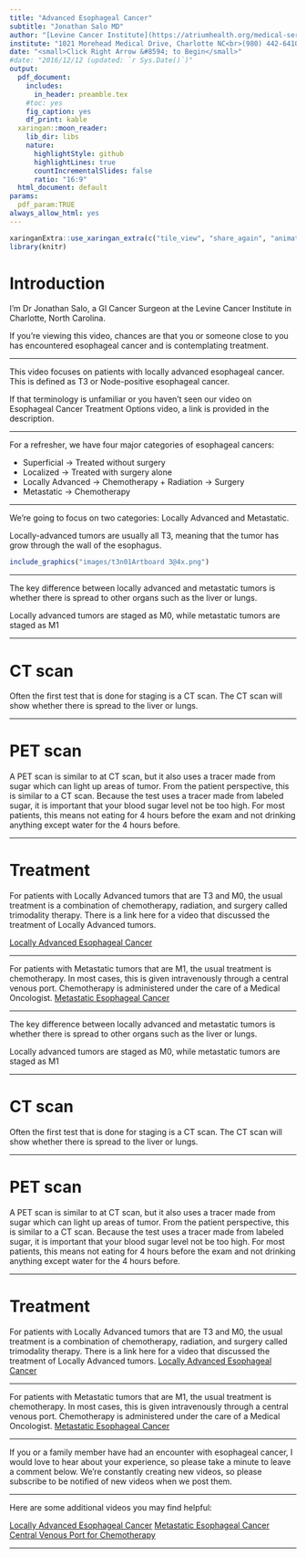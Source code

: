 ```yaml
---
title: "Advanced Esophageal Cancer"
subtitle: "Jonathan Salo MD"
author: "[Levine Cancer Institute](https://atriumhealth.org/medical-services/specialty-care/cancer-care/esophageal-cancer/meet-the-team#)"
institute: "1021 Morehead Medical Drive, Charlotte NC<br>(980) 442-6410"
date: "<small>Click Right Arrow &#8594; to Begin</small>"
#date: "2016/12/12 (updated: `r Sys.Date()`)"
output:
  pdf_document:
    includes:
      in_header: preamble.tex
    #toc: yes
    fig_caption: yes
    df_print: kable
  xaringan::moon_reader:
    lib_dir: libs
    nature:
      highlightStyle: github
      highlightLines: true
      countIncrementalSlides: false
      ratio: "16:9"
  html_document: default
params: 
  pdf_param:TRUE
always_allow_html: yes     
---
```

<style type="text/css">
.remark-slide-content {
    font-size: 44px;
    padding: 1em 4em 1em 4em;
}


.title-slide h1:nth-of-type(1) {
}
.title-slide h2:nth-of-type(1) {
}
.title-slide a:nth-of-type(1) {
    color: #99ccff ;
    text-decoration: underline;
}

</style>
<!--- --->
<!--- --->
```r
xaringanExtra::use_xaringan_extra(c("tile_view", "share_again", "animate_css", "tachyons","fit_screen","broadcast","scribble"))
library(knitr)
```
# Introduction

I’m Dr Jonathan Salo,  a GI Cancer Surgeon at the Levine Cancer Institute in Charlotte, North Carolina.

If you're viewing this video, chances are that you or someone close to you has encountered esophageal cancer and is contemplating treatment.

---

This video focuses on patients with locally advanced esophageal cancer. This is defined as T3 or Node-positive esophageal cancer.  

If that terminology is unfamiliar or you haven't seen our video on Esophageal Cancer Treatment Options video, a link is provided in the description.


---

For a refresher, we have four major categories of esophageal cancers:

- Superficial -> Treated without surgery
- Localized -> Treated with surgery alone
- Locally Advanced -> Chemotherapy + Radiation -> Surgery
- Metastatic -> Chemotherapy

---

We're going to focus on two categories: Locally Advanced and Metastatic.

Locally-advanced tumors are usually all T3, meaning that the tumor has grow through the wall of the esophagus.

```r
include_graphics("images/t3n01Artboard 3@4x.png")
```
---

The key difference between locally advanced and metastatic tumors is whether there is spread to other organs such as the liver or lungs.

Locally advanced tumors are staged as M0, while metastatic tumors are staged as M1


---

# CT scan

Often the first test that is done for staging is a CT scan. The CT scan will show whether there is spread to the liver or lungs.

---

# PET scan

A PET scan is similar to at CT scan, but it also uses a tracer made from sugar which can light up areas of tumor.  From the patient perspective, this is similar to a CT scan.  Because the test uses a tracer made from labeled sugar, it is important that your blood sugar level not be too high.  For most patients, this means not eating for 4 hours before the exam and not drinking anything except water for the 4 hours before.

---

# Treatment

For patients with Locally Advanced tumors that are T3 and M0, the usual treatment is a combination of chemotherapy, radiation, and surgery called trimodality therapy.  There is a link here for a video that discussed the treatment of Locally Advanced tumors.

[Locally Advanced Esophageal Cancer](14-Eso_Locally_Advanced.html)

---

For patients with Metastatic tumors that are M1, the usual treatment is chemotherapy.  In most cases, this is given intravenously through a central venous port.  Chemotherapy is administered under the care of a Medical Oncologist. [Metastatic Esophageal Cancer](16-Eso_Metastatic.html)

---

The key difference between locally advanced and metastatic tumors is whether there is spread to other organs such as the liver or lungs.

Locally advanced tumors are staged as M0, while metastatic tumors are staged as M1


---

# CT scan

Often the first test that is done for staging is a CT scan. The CT scan will show whether there is spread to the liver or lungs.

---

# PET scan

A PET scan is similar to at CT scan, but it also uses a tracer made from sugar which can light up areas of tumor.  From the patient perspective, this is similar to a CT scan.  Because the test uses a tracer made from labeled sugar, it is important that your blood sugar level not be too high.  For most patients, this means not eating for 4 hours before the exam and not drinking anything except water for the 4 hours before.

---

# Treatment

For patients with Locally Advanced tumors that are T3 and M0, the usual treatment is a combination of chemotherapy, radiation, and surgery called trimodality therapy.  There is a link here for a video that discussed the treatment of Locally Advanced tumors.
[Locally Advanced Esophageal Cancer](14-Eso_Locally_Advanced.html)

---

For patients with Metastatic tumors that are M1, the usual treatment is chemotherapy.  In most cases, this is given intravenously through a central venous port.  Chemotherapy is administered under the care of a Medical Oncologist. [Metastatic Esophageal Cancer](16-Eso_Metastatic.html)

---


If you or a family member have had an encounter with esophageal cancer, I would love to hear about your experience, so please take a minute to leave a comment below. We're constantly creating new videos, so please subscribe to be notified of new videos when we post them.

---

Here are some additional videos you may find helpful:

[Locally Advanced Esophageal Cancer](14-Eso_Locally_Advanced.html)
[Metastatic Esophageal Cancer](16-Eso_Metastatic.html)
[Central Venous Port for Chemotherapy](26-Port.html)

---